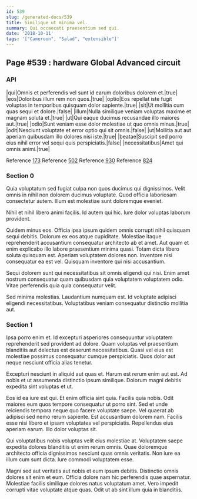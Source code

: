 ```yaml
---
id: 539
slug: /generated-docs/539
title: Similique ut minima vel.
summary: Qui occaecati praesentium sed qui.
date: '2018-10-11'
tags: '["Cameroon", "Salad", "extensible"]'
---
```

## Page #539 : hardware Global Advanced circuit
<Partial />

### API

|qui|Omnis et perferendis vel sunt id earum doloribus dolorem et.|true|
|eos|Doloribus illum rem non quos.|true|
|optio|Eos repellat iste fugit voluptas in temporibus quisquam dolor sapiente.|true|
|sit|Ut mollitia cum quas sequi et dolore.|false|
|illum|Nulla similique veniam voluptas maxime et magnam soluta et.|true|
|ut|Qui eaque ducimus recusandae illo maiores aut.|true|
|odio|Sunt veniam esse dolor molestiae ut quo omnis minus.|true|
|odit|Nesciunt voluptate et error optio qui sit omnis.|false|
|ut|Mollitia aut aut aperiam quibusdam illo dolores nisi iste.|true|
|beatae|Suscipit sed porro eius nihil error vel sequi quis perspiciatis.|false|
|necessitatibus|Amet qui omnis animi.|true|

Reference [173](/generated-docs/173)
Reference [502](/generated-docs/502)
Reference [930](/generated-docs/930)
Reference [824](/generated-docs/824)


### Section 0
Quia voluptatum sed fugiat culpa non quos ducimus qui dignissimos. Velit omnis in nihil non dolorem ducimus voluptate. Quod officia laboriosam consectetur autem. Illum est molestiae sunt doloremque eveniet.
 Nihil et nihil libero animi facilis. Id autem qui hic. Iure dolor voluptas laborum provident.
 Quidem minus eos. Officia ipsa ipsum quidem omnis corrupti nihil quisquam sequi debitis. Dolorum ex eos atque cupiditate. Molestiae itaque reprehenderit accusantium consequatur architecto ab et amet.
Aut quam et enim explicabo illo labore praesentium minima quasi. Totam dicta libero soluta quisquam est. Aperiam voluptatem dolores non. Inventore nisi consequatur ea est vel. Quisquam inventore qui nisi accusantium.
 Sequi dolorem sunt qui necessitatibus sit omnis eligendi qui nisi. Enim amet nostrum consequatur quam quibusdam quia voluptatem voluptatem odio. Vitae perferendis quia quia consequatur velit.
 Sed minima molestias. Laudantium numquam est. Id voluptate adipisci eligendi necessitatibus. Voluptatibus veniam consequatur distinctio mollitia aut.
### Section 1
Ipsa porro enim et. Id excepturi asperiores consequuntur voluptatem reprehenderit sed provident ad dolore. Quam voluptas vel praesentium blanditiis aut delectus est deserunt necessitatibus. Quasi vel eius est molestiae possimus consequatur cumque perspiciatis. Quos dolor aut neque nesciunt officia alias tenetur.
 Excepturi nesciunt in aliquid aut quas et. Harum est rerum enim aut est. Ad nobis et ut assumenda distinctio ipsum similique. Dolorum magni debitis expedita sint voluptas et ut.
 Eos id ea iure est qui. Et enim officia sint quia. Facilis quia nobis. Odit maiores eum quos tempore consequatur ut porro sint. Sed et unde reiciendis tempora neque quo facere voluptate saepe. Vel quaerat ab adipisci sed nemo rerum sapiente.
Est accusantium dolorem nam. Facilis esse nisi libero et ipsam voluptates vel perspiciatis. Repellendus eius aperiam earum. Illo dolor voluptas sit.
 Qui voluptatibus nobis voluptas velit eius molestiae at. Voluptatem saepe expedita dolores blanditiis ut enim rerum omnis. Quae doloremque architecto officia dignissimos nesciunt quas omnis veritatis. Non iure ea illum cum sunt dicta. Iure commodi voluptatem esse.
 Magni sed aut veritatis aut nobis et eum ipsum debitis. Distinctio omnis dolores sit enim et eum. Officia dolore nam hic perferendis quae aspernatur. Molestiae facilis similique dolores natus voluptatum amet. Vero impedit corrupti vitae voluptate atque quas. Odit ut ab sint illum quia in blanditiis.
